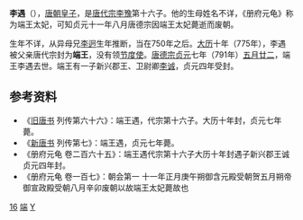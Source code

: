 {{Otheruses|subject=唐代宗第十六子|other=同名的五代十國初年吳國武將李遇|李遇 (十國)}}
'''李遇'''（{{bd|8世纪||791年|6月27日|catIdx=L}}），[[唐朝|唐朝]][[皇子|皇子]]，是[[唐代宗|唐代宗李豫]]第十六子。他的生母姓名不详，《册府元龟》称为端王太妃，可知贞元十一年八月唐德宗因端王太妃薨逝而废朝。

生年不详，从异母兄[[李迥|李迥]]生年推断，当在750年之后。[[大历|大历]]十年（775年），李遇被父亲唐代宗封为'''端王'''，没有领[[节度使|节度使]]。[[唐德宗|唐德宗]][[貞元_(唐朝)|贞元]]七年（791年）[[五月廿二|五月廿二]]，端王李遇去世。端王有一子新兴郡王、卫尉卿[[李诚|李诚]]，贞元四年受封。

== 参考资料 ==
*《[[旧唐书|旧唐书]] 列传第六十六》：端王遇，代宗第十六子。大历十年封，贞元七年薨。
*《[[新唐书|新唐书]] 列传第七》：端王遇，贞元七年薨。
*《册府元龟 卷二百六十五》：端王遇代宗第十六子大历十年封遇子新兴郡王诚贞元四年封。
*《册府元龟 卷一百七》：朝会第一 十一年正月庚午朔御含元殿受朝贺五月朔帝御宣政殿受朝八月辛卯废朝以故端王太妃薨故也

[[Category:唐代宗皇子|16]]
[[Category:唐朝宗室国王|端]]
[[Category:李姓|Y]]